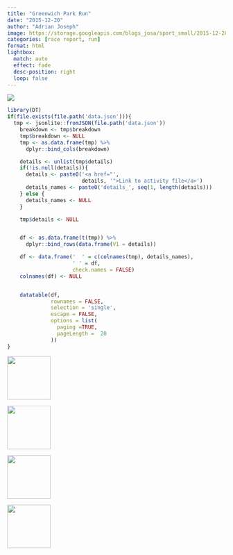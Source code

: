 ```yaml
---
title: "Greenwich Park Run"
date: "2015-12-20"
author: "Adrian Joseph"
image: https://storage.googleapis.com/blogs_josa/sport_small/2015-12-20_GREENWICH_PARK_RUN/img/00.png
categories: [race report, run]
format: html
lightbox:
  match: auto
  effect: fade
  desc-position: right
  loop: false
---
```

![](https://storage.googleapis.com/blogs_josa/sport_small/2015-12-20_GREENWICH_PARK_RUN/img/00.png)

```r
library(DT)
if(file.exists(file.path('data.json'))){
  tmp <- jsonlite::fromJSON(file.path('data.json'))
    breakdown <- tmp$breakdown
    tmp$breakdown <- NULL
    tmp <- as.data.frame(tmp) %>%
      dplyr::bind_cols(breakdown)

    details <- unlist(tmp$details)
    if(!is.null(details)){
      details <- paste0('<a href="',
                        details, '">Link to activity file</a>')
      details_names <- paste0('details_', seq(1, length(details)))
    } else {
      details_names <- NULL
    }

    tmp$details <- NULL


    df <- as.data.frame(t(tmp)) %>%
      dplyr::bind_rows(data.frame(V1 = details))

    df <- data.frame('  ' = c(colnames(tmp), details_names),
                     ' ' = df,
                     check.names = FALSE)
    colnames(df) <- NULL


    datatable(df,
              rownames = FALSE,
              selection = 'single',
              escape = FALSE,
              options = list(
                paging =TRUE,
                pageLength =  20
              ))
}
```





::: {layout-ncol=4}
![](https://storage.googleapis.com/blogs_josa/sport_small/2015-12-20_GREENWICH_PARK_RUN/img/00.png){ width="100" group="hi" }

![](https://storage.googleapis.com/blogs_josa/sport_small/2015-12-20_GREENWICH_PARK_RUN/img/01.png){ width="100" group="hi" }

![](https://storage.googleapis.com/blogs_josa/sport_small/2015-12-20_GREENWICH_PARK_RUN/img/06.jpg){ width="100" group="hi" }

![](https://storage.googleapis.com/blogs_josa/sport_small/2015-12-20_GREENWICH_PARK_RUN/img/09.jpg){ width="100" group="hi" }


:::

